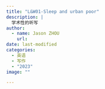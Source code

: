 ```yaml
---
title: "L&W01-Sleep and urban poor"
description: |
  学术性的听写
author:
  - name: Jason ZHOU
    url: 
date: last-modified
categories:
  - 英语
  - 写作
  - "2023"
image: ""

---
```

